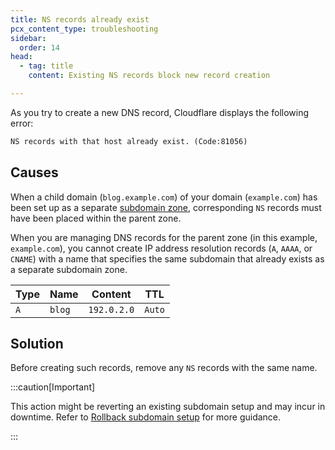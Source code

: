 ```yaml
---
title: NS records already exist
pcx_content_type: troubleshooting
sidebar:
  order: 14
head:
  - tag: title
    content: Existing NS records block new record creation

---
```



As you try to create a new DNS record, Cloudflare displays the following error:

```txt
NS records with that host already exist. (Code:81056)
```

## Causes

When a child domain (`blog.example.com`) of your domain (`example.com`) has been set up as a separate [subdomain zone](/dns/zone-setups/subdomain-setup/), corresponding `NS` records must have been placed within the parent zone.

When you are managing DNS records for the parent zone (in this example, `example.com`), you cannot create IP address resolution records (`A`, `AAAA`, or `CNAME`) with a name that specifies the same subdomain that already exists as a separate subdomain zone.

<Example>

| Type       | Name   | Content     | TTL    |
| ---------- | ------ | ----------- | ------ |
| `A`        | `blog` | `192.0.2.0` | `Auto` |

</Example>

## Solution

Before creating such records, remove any `NS` records with the same name.

:::caution[Important]

This action might be reverting an existing subdomain setup and may incur in downtime. Refer to [Rollback subdomain setup](/dns/zone-setups/subdomain-setup/rollback/) for more guidance.

:::
